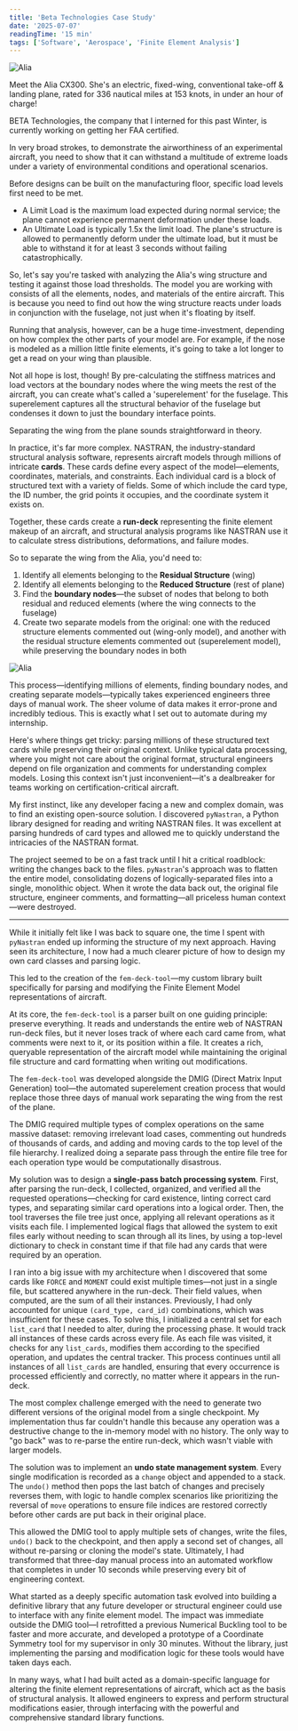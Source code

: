 ```yaml
---
title: 'Beta Technologies Case Study'
date: '2025-07-07'
readingTime: '15 min'
tags: ['Software', 'Aerospace', 'Finite Element Analysis']
---
```


<TOC title="Beta Technologies Case Study" />

<Img
  src="/images/experience/beta-case-study/alia-dark.JPG"
  lightSrc="/images/experience/beta-case-study/alia-light.JPG"
  alt="Alia"
  caption="Sketch of the Alia CX300 by me"
/>

Meet the Alia CX300. She's an electric, fixed-wing, conventional take-off & landing plane, rated for 336 nautical miles at 153 knots, in under an hour of charge!

BETA Technologies, the company that I interned for this past Winter, is currently working on getting her FAA certified.

In very broad strokes, to demonstrate the airworthiness of an experimental aircraft, you need to show that it can withstand a multitude of extreme loads under a variety of environmental conditions and operational scenarios.

Before designs can be built on the manufacturing floor, specific load levels first need to be met.

- A Limit Load is the maximum load expected during normal service; the plane cannot experience permanent deformation under these loads.
- An Ultimate Load is typically 1.5x the limit load. The plane's structure is allowed to permanently deform under the ultimate load, but it must be able to withstand it for at least 3 seconds without failing catastrophically.

So, let's say you're tasked with analyzing the Alia's wing structure and testing it against those load thresholds. The model you are working with consists of all the elements, nodes, and materials of the entire aircraft. This is because you need to find out how the wing structure reacts under loads in conjunction with the fuselage, not just when it's floating by itself.

Running that analysis, however, can be a huge time-investment, depending on how complex the other parts of your model are. For example, if the nose is modeled as a million little finite elements, it's going to take a lot longer to get a read on your wing than plausible.

Not all hope is lost, though! By pre-calculating the stiffness matrices and load vectors at the boundary nodes where the wing meets the rest of the aircraft, you can create what's called a 'superelement' for the fuselage. This superelement captures all the structural behavior of the fuselage but condenses it down to just the boundary interface points.

Separating the wing from the plane sounds straightforward in theory.

In practice, it's far more complex. NASTRAN, the industry-standard structural analysis software, represents aircraft models through millions of intricate **cards**. These cards define every aspect of the model—elements, coordinates, materials, and constraints. Each individual card is a block of structured text with a variety of fields. Some of which include the card type, the ID number, the grid points it occupies, and the coordinate system it exists on.

Together, these cards create a **run-deck** representing the finite element makeup of an aircraft, and structural analysis programs like NASTRAN use it to calculate stress distributions, deformations, and failure modes.

So to separate the wing from the Alia, you'd need to:

1. Identify all elements belonging to the **Residual Structure** (wing)
2. Identify all elements belonging to the **Reduced Structure** (rest of plane)
3. Find the **boundary nodes**—the subset of nodes that belong to both residual and reduced elements (where the wing connects to the fuselage)
4. Create two separate models from the original: one with the reduced structure elements commented out (wing-only model), and another with the residual structure elements commented out (superelement model), while preserving the boundary nodes in both

<Img
  src="/images/experience/beta-case-study/alia-dark-red.JPG"
  lightSrc="/images/experience/beta-case-study/alia-light-red.JPG"
  alt="Alia"
  caption="Residual wing structure (red) separated at the interface nodes"
/>

This process—identifying millions of elements, finding boundary nodes, and creating separate models—typically takes experienced engineers three days of manual work. The sheer volume of data makes it error-prone and incredibly tedious. This is exactly what I set out to automate during my internship.

Here's where things get tricky: parsing millions of these structured text cards while preserving their original context. Unlike typical data processing, where you might not care about the original format, structural engineers depend on file organization and comments for understanding complex models. Losing this context isn't just inconvenient—it's a dealbreaker for teams working on certification-critical aircraft.

My first instinct, like any developer facing a new and complex domain, was to find an existing open-source solution. I discovered `pyNastran`, a Python library designed for reading and writing NASTRAN files. It was excellent at parsing hundreds of card types and allowed me to quickly understand the intricacies of the NASTRAN format.

The project seemed to be on a fast track until I hit a critical roadblock: writing the changes back to the files. `pyNastran`'s approach was to flatten the entire model, consolidating dozens of logically-separated files into a single, monolithic object. When it wrote the data back out, the original file structure, engineer comments, and formatting—all priceless human context—were destroyed.

---

While it initially felt like I was back to square one, the time I spent with `pyNastran` ended up informing the structure of my next approach. Having seen its architecture, I now had a much clearer picture of how to design my own card classes and parsing logic.

This led to the creation of the `fem-deck-tool`—my custom library built specifically for parsing and modifying the Finite Element Model representations of aircraft.

At its core, the `fem-deck-tool` is a parser built on one guiding principle: preserve everything. It reads and understands the entire web of NASTRAN run-deck files, but it never loses track of where each card came from, what comments were next to it, or its position within a file. It creates a rich, queryable representation of the aircraft model while maintaining the original file structure and card formatting when writing out modifications.

The `fem-deck-tool` was developed alongside the DMIG (Direct Matrix Input Generation) tool—the automated superelement creation process that would replace those three days of manual work separating the wing from the rest of the plane. 

The DMIG required multiple types of complex operations on the same massive dataset: removing irrelevant load cases, commenting out hundreds of thousands of cards, and adding and moving cards to the top level of the file hierarchy. I realized doing a separate pass through the entire file tree for each operation type would be computationally disastrous.

My solution was to design a **single-pass batch processing system**. First, after parsing the run-deck, I collected, organized, and verified all the requested operations—checking for card existence, linting correct card types, and separating similar card operations into a logical order. Then, the tool traverses the file tree just once, applying all relevant operations as it visits each file. I implemented logical flags that allowed the system to exit files early without needing to scan through all its lines, by using a top-level dictionary to check in constant time if that file had any cards that were required by an operation.

I ran into a big issue with my architecture when I discovered that some cards like `FORCE` and `MOMENT` could exist multiple times—not just in a single file, but scattered anywhere in the run-deck. Their field values, when computed, are the sum of all their instances. Previously, I had only accounted for unique `(card_type, card_id)` combinations, which was insufficient for these cases. To solve this, I initialized a central set for each `list_card` that I needed to alter, during the processing phase. It would track all instances of these cards across every file. As each file was visited, it checks for any `list_cards`, modifies them according to the specified operation, and updates the central tracker. This process continues until all instances of all `list_cards` are handled, ensuring that every occurrence is processed efficiently and correctly, no matter where it appears in the run-deck.

The most complex challenge emerged with the need to generate two different versions of the original model from a single checkpoint. My implementation thus far couldn't handle this because any operation was a destructive change to the in-memory model with no history. The only way to "go back" was to re-parse the entire run-deck, which wasn't viable with larger models.

The solution was to implement an **undo state management system**. Every single modification is recorded as a `change` object and appended to a stack. The `undo()` method then pops the last batch of changes and precisely reverses them, with logic to handle complex scenarios like prioritizing the reversal of `move` operations to ensure file indices are restored correctly before other cards are put back in their original place.

This allowed the DMIG tool to apply multiple sets of changes, write the files, `undo()` back to the checkpoint, and then apply a second set of changes, all without re-parsing or cloning the model's state. Ultimately, I had transformed that three-day manual process into an automated workflow that completes in under 10 seconds while preserving every bit of engineering context.

What started as a deeply specific automation task evolved into building a definitive library that any future developer or structural engineer could use to interface with any finite element model. The impact was immediate outside the DMIG tool—I retrofitted a previous Numerical Buckling tool to be faster and more accurate, and developed a prototype of a Coordinate Symmetry tool for my supervisor in only 30 minutes. Without the library, just implementing the parsing and modification logic for these tools would have taken days each.

In many ways, what I had built acted as a domain-specific language for altering the finite element representations of aircraft, which act as the basis of structural analysis. It allowed engineers to express and perform structural modifications easier, through interfacing with the powerful and comprehensive standard library functions.
